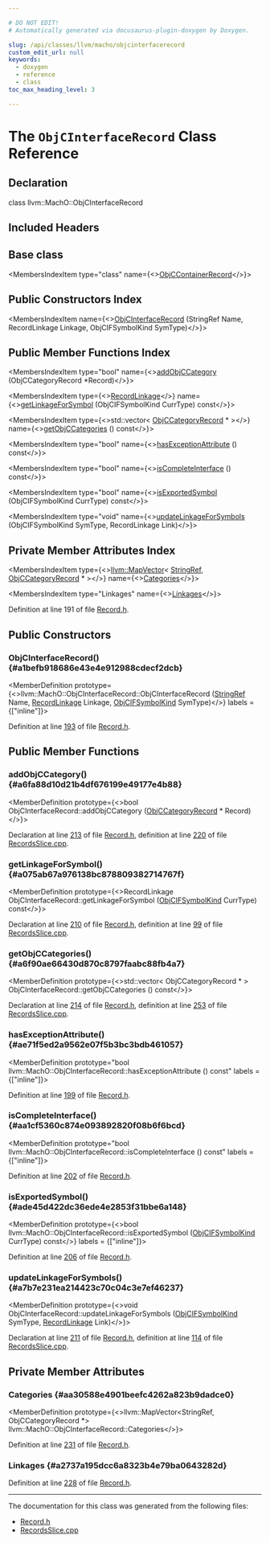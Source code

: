 ```yaml
---

# DO NOT EDIT!
# Automatically generated via docusaurus-plugin-doxygen by Doxygen.

slug: /api/classes/llvm/macho/objcinterfacerecord
custom_edit_url: null
keywords:
  - doxygen
  - reference
  - class
toc_max_heading_level: 3

---
```





# The `ObjCInterfaceRecord` Class Reference

<DoxygenPage pluginConfig={pluginConfig}>



## Declaration

<CodeBlock>class llvm::MachO::ObjCInterfaceRecord</CodeBlock>

## Included Headers

<IncludesList>
<IncludesListItem
  filePath="llvm/TextAPI/Record.h"
  permalink="/docs/api/files/include/include/llvm/include/llvm/textapi/record-h"
  isLocal="true" />
</IncludesList>

## Base class

<MembersIndex>

<MembersIndexItem
  type="class"
  name={<><a href="/docs/api/classes/llvm/macho/objccontainerrecord">ObjCContainerRecord</a></>}>
</MembersIndexItem>

</MembersIndex>

## Public Constructors Index

<MembersIndex>

<MembersIndexItem
  name={<><a href="#a1befb918686e43e4e912988cdecf2dcb">ObjCInterfaceRecord</a> (StringRef Name, RecordLinkage Linkage, ObjCIFSymbolKind SymType)</>}>
</MembersIndexItem>

</MembersIndex>

## Public Member Functions Index

<MembersIndex>

<MembersIndexItem
  type="bool"
  name={<><a href="#a6fa88d10d21b4df676199e49177e4b88">addObjCCategory</a> (ObjCCategoryRecord &#42;Record)</>}>
</MembersIndexItem>

<MembersIndexItem
  type={<><a href="/docs/api/namespaces/llvm/macho/#a234dd862de758d2c88dc4876656cf8ff">RecordLinkage</a></>}
  name={<><a href="#a075ab67a976138bc878809382714767f">getLinkageForSymbol</a> (ObjCIFSymbolKind CurrType) const</>}>
</MembersIndexItem>

<MembersIndexItem
  type={<>std::vector&lt; <a href="/docs/api/classes/llvm/macho/objccategoryrecord">ObjCCategoryRecord</a> &#42; &gt;</>}
  name={<><a href="#a6f90ae66430d870c8797faabc88fb4a7">getObjCCategories</a> () const</>}>
</MembersIndexItem>

<MembersIndexItem
  type="bool"
  name={<><a href="#ae71f5ed2a9562e07f5b3bc3bdb461057">hasExceptionAttribute</a> () const</>}>
</MembersIndexItem>

<MembersIndexItem
  type="bool"
  name={<><a href="#aa1cf5360c874e093892820f08b6f6bcd">isCompleteInterface</a> () const</>}>
</MembersIndexItem>

<MembersIndexItem
  type="bool"
  name={<><a href="#ade45d422dc36ede4e2853f31bbe6a148">isExportedSymbol</a> (ObjCIFSymbolKind CurrType) const</>}>
</MembersIndexItem>

<MembersIndexItem
  type="void"
  name={<><a href="#a7b7e231ea214423c70c04c3e7ef46237">updateLinkageForSymbols</a> (ObjCIFSymbolKind SymType, RecordLinkage Link)</>}>
</MembersIndexItem>

</MembersIndex>

## Private Member Attributes Index

<MembersIndex>

<MembersIndexItem
  type={<><a href="/docs/api/classes/llvm/mapvector">llvm::MapVector</a>&lt; <a href="/docs/api/classes/llvm/stringref">StringRef</a>, <a href="/docs/api/classes/llvm/macho/objccategoryrecord">ObjCCategoryRecord</a> &#42; &gt;</>}
  name={<><a href="#aa30588e4901beefc4262a823b9dadce0">Categories</a></>}>
</MembersIndexItem>

<MembersIndexItem
  type="Linkages"
  name={<><a href="#a2737a195dcc6a8323b4e79ba0643282d">Linkages</a></>}>
</MembersIndexItem>

</MembersIndex>


Definition at line 191 of file <a href="/docs/api/files/include/include/llvm/include/llvm/textapi/record-h">Record.h</a>.

<SectionDefinition>

## Public Constructors

### ObjCInterfaceRecord() {#a1befb918686e43e4e912988cdecf2dcb}

<MemberDefinition
  prototype={<>llvm::MachO::ObjCInterfaceRecord::ObjCInterfaceRecord (<a href="/docs/api/classes/llvm/stringref">StringRef</a> Name, <a href="/docs/api/namespaces/llvm/macho/#a234dd862de758d2c88dc4876656cf8ff">RecordLinkage</a> Linkage, <a href="/docs/api/namespaces/llvm/macho/#aa4226b11d55677efb52ce9ab18742568">ObjCIFSymbolKind</a> SymType)</>}
  labels = {["inline"]}>

Definition at line <a href="/docs/api/files/include/include/llvm/include/llvm/textapi/record-h/#l00193">193</a> of file <a href="/docs/api/files/include/include/llvm/include/llvm/textapi/record-h">Record.h</a>.
</MemberDefinition>

</SectionDefinition>

<SectionDefinition>

## Public Member Functions

### addObjCCategory() {#a6fa88d10d21b4df676199e49177e4b88}

<MemberDefinition
  prototype={<>bool ObjCInterfaceRecord::addObjCCategory (<a href="/docs/api/classes/llvm/macho/objccategoryrecord">ObjCCategoryRecord</a> &#42; Record)</>}>

Declaration at line <a href="/docs/api/files/include/include/llvm/include/llvm/textapi/record-h/#l00213">213</a> of file <a href="/docs/api/files/include/include/llvm/include/llvm/textapi/record-h">Record.h</a>, definition at line <a href="/docs/api/files/lib/lib/textapi/recordsslice-cpp/#l00220">220</a> of file <a href="/docs/api/files/lib/lib/textapi/recordsslice-cpp">RecordsSlice.cpp</a>.
</MemberDefinition>

### getLinkageForSymbol() {#a075ab67a976138bc878809382714767f}

<MemberDefinition
  prototype={<>RecordLinkage ObjCInterfaceRecord::getLinkageForSymbol (<a href="/docs/api/namespaces/llvm/macho/#aa4226b11d55677efb52ce9ab18742568">ObjCIFSymbolKind</a> CurrType) const</>}>

Declaration at line <a href="/docs/api/files/include/include/llvm/include/llvm/textapi/record-h/#l00210">210</a> of file <a href="/docs/api/files/include/include/llvm/include/llvm/textapi/record-h">Record.h</a>, definition at line <a href="/docs/api/files/lib/lib/textapi/recordsslice-cpp/#l00099">99</a> of file <a href="/docs/api/files/lib/lib/textapi/recordsslice-cpp">RecordsSlice.cpp</a>.
</MemberDefinition>

### getObjCCategories() {#a6f90ae66430d870c8797faabc88fb4a7}

<MemberDefinition
  prototype={<>std::vector&lt; ObjCCategoryRecord &#42; &gt; ObjCInterfaceRecord::getObjCCategories () const</>}>

Declaration at line <a href="/docs/api/files/include/include/llvm/include/llvm/textapi/record-h/#l00214">214</a> of file <a href="/docs/api/files/include/include/llvm/include/llvm/textapi/record-h">Record.h</a>, definition at line <a href="/docs/api/files/lib/lib/textapi/recordsslice-cpp/#l00253">253</a> of file <a href="/docs/api/files/lib/lib/textapi/recordsslice-cpp">RecordsSlice.cpp</a>.
</MemberDefinition>

### hasExceptionAttribute() {#ae71f5ed2a9562e07f5b3bc3bdb461057}

<MemberDefinition
  prototype="bool llvm::MachO::ObjCInterfaceRecord::hasExceptionAttribute () const"
  labels = {["inline"]}>

Definition at line <a href="/docs/api/files/include/include/llvm/include/llvm/textapi/record-h/#l00199">199</a> of file <a href="/docs/api/files/include/include/llvm/include/llvm/textapi/record-h">Record.h</a>.
</MemberDefinition>

### isCompleteInterface() {#aa1cf5360c874e093892820f08b6f6bcd}

<MemberDefinition
  prototype="bool llvm::MachO::ObjCInterfaceRecord::isCompleteInterface () const"
  labels = {["inline"]}>

Definition at line <a href="/docs/api/files/include/include/llvm/include/llvm/textapi/record-h/#l00202">202</a> of file <a href="/docs/api/files/include/include/llvm/include/llvm/textapi/record-h">Record.h</a>.
</MemberDefinition>

### isExportedSymbol() {#ade45d422dc36ede4e2853f31bbe6a148}

<MemberDefinition
  prototype={<>bool llvm::MachO::ObjCInterfaceRecord::isExportedSymbol (<a href="/docs/api/namespaces/llvm/macho/#aa4226b11d55677efb52ce9ab18742568">ObjCIFSymbolKind</a> CurrType) const</>}
  labels = {["inline"]}>

Definition at line <a href="/docs/api/files/include/include/llvm/include/llvm/textapi/record-h/#l00206">206</a> of file <a href="/docs/api/files/include/include/llvm/include/llvm/textapi/record-h">Record.h</a>.
</MemberDefinition>

### updateLinkageForSymbols() {#a7b7e231ea214423c70c04c3e7ef46237}

<MemberDefinition
  prototype={<>void ObjCInterfaceRecord::updateLinkageForSymbols (<a href="/docs/api/namespaces/llvm/macho/#aa4226b11d55677efb52ce9ab18742568">ObjCIFSymbolKind</a> SymType, <a href="/docs/api/namespaces/llvm/macho/#a234dd862de758d2c88dc4876656cf8ff">RecordLinkage</a> Link)</>}>

Declaration at line <a href="/docs/api/files/include/include/llvm/include/llvm/textapi/record-h/#l00211">211</a> of file <a href="/docs/api/files/include/include/llvm/include/llvm/textapi/record-h">Record.h</a>, definition at line <a href="/docs/api/files/lib/lib/textapi/recordsslice-cpp/#l00114">114</a> of file <a href="/docs/api/files/lib/lib/textapi/recordsslice-cpp">RecordsSlice.cpp</a>.
</MemberDefinition>

</SectionDefinition>

<SectionDefinition>

## Private Member Attributes

### Categories {#aa30588e4901beefc4262a823b9dadce0}

<MemberDefinition
  prototype={<>llvm::MapVector&lt;StringRef, ObjCCategoryRecord &#42;&gt; llvm::MachO::ObjCInterfaceRecord::Categories</>}>

Definition at line <a href="/docs/api/files/include/include/llvm/include/llvm/textapi/record-h/#l00231">231</a> of file <a href="/docs/api/files/include/include/llvm/include/llvm/textapi/record-h">Record.h</a>.
</MemberDefinition>

### Linkages {#a2737a195dcc6a8323b4e79ba0643282d}

<MemberDefinition
  prototype="Linkages llvm::MachO::ObjCInterfaceRecord::Linkages">

Definition at line <a href="/docs/api/files/include/include/llvm/include/llvm/textapi/record-h/#l00228">228</a> of file <a href="/docs/api/files/include/include/llvm/include/llvm/textapi/record-h">Record.h</a>.
</MemberDefinition>

</SectionDefinition>

<hr/>

The documentation for this class was generated from the following files:

<ul>
<li><a href="/docs/api/files/include/include/llvm/include/llvm/textapi/record-h">Record.h</a></li>
<li><a href="/docs/api/files/lib/lib/textapi/recordsslice-cpp">RecordsSlice.cpp</a></li>
</ul>

</DoxygenPage>
